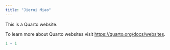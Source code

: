 ```yaml
---
title: "Jierui Miao"
---
```


This is a Quarto website.

To learn more about Quarto websites visit <https://quarto.org/docs/websites>.

```r
1 + 1
```
